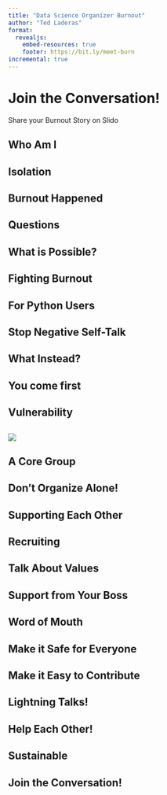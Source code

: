```yaml
---
title: "Data Science Organizer Burnout"
author: "Ted Laderas"
format: 
  revealjs:
    embed-resources: true
    footer: https://bit.ly/meet-burn
incremental: true
---
```


# Join the Conversation!

Share your Burnout Story on Slido

## Who Am I {background-image="images/whoami.png"}
## {background-image="images/covid.png"}
## Isolation {background-image="images/isolation.png"}
## Burnout Happened {background-image="images/burnout.png" }
## Questions  {background-image="images/questions.png" }
## What is Possible? {background-image="images/sustainable_.png" }
## Fighting Burnout {background-image="images/formula.png" }
## For Python Users {background-image="images/formulapython.png" }
## {background-image="images/part1title.png" }
## Stop Negative Self-Talk {background-image="images/negativetalk.png" }
## What Instead? {background-image="images/positivetalk.png" }
## You come first {background-image="images/dontplease.png" }
## Vulnerability {background-image="images/vulnerability.png" }
## 

![](images/grant.jpeg)

## {background-image="images/part2title.png" }
## A Core Group {background-image="images/acoregroup.png" }
## Don't Organize Alone! {background-image="images/dontorganizealone.png" }
## Supporting Each Other {background-image="images/supporteachother.png" }
## Recruiting {background-image="images/recruiting.png" }
## Talk About Values {background-image="images/values.png" }
## Support from Your Boss {background-image="images/bosssupport.png" }
## {background-image="images/part3title.png" }
## Word of Mouth {background-image="images/wordofmouth.png" }
## Make it Safe for Everyone {background-image="images/makeitsafe.png" }
## {background-image="images/makeitsafe2.png" }
## Make it Easy to Contribute {background-image="images/makeiteasy.png" }
## Lightning Talks! {background-image="images/lightning.png" }
## Help Each Other! {background-image="images/aggregate.png" }
## Sustainable {background-image="images/vision.png" }
## Join the Conversation! 


